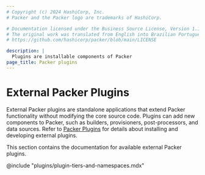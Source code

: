```yaml
---
# Copyright (c) 2024 HashiCorp, Inc.
# Packer and the Packer logo are trademarks of HashiCorp.

# Documentation licensed under the Business Source License, Version 1.1.
# The original work was translated from English into Brazilian Portuguese.
# https://github.com/hashicorp/packer/blob/main/LICENSE

description: |
  Plugins are installable components of Packer
page_title: Packer plugins
---
```


# External Packer Plugins

External Packer plugins are standalone applications that extend Packer functionality without modifying the core source code. Plugins can add new components to Packer, such as builders, provisioners, post-processors, and data sources. Refer to [Packer Plugins](/packer/docs/plugins) for details about installing and developing external plugins.

This section contains the documentation for available external Packer plugins.

@include "plugins/plugin-tiers-and-namespaces.mdx"
